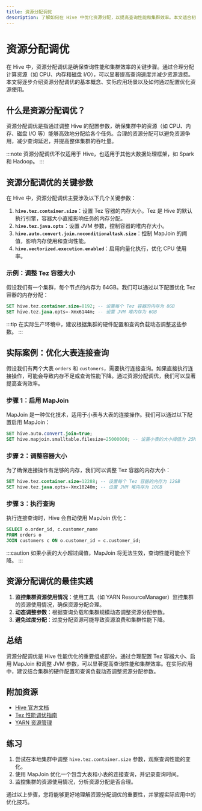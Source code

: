 ```yaml
---
title: 资源分配调优
description: 了解如何在 Hive 中优化资源分配，以提高查询性能和集群效率。本文适合初学者，涵盖基本概念、实际案例和代码示例。
---
```


# 资源分配调优

在 Hive 中，资源分配调优是确保查询性能和集群效率的关键步骤。通过合理分配计算资源（如 CPU、内存和磁盘 I/O），可以显著提高查询速度并减少资源浪费。本文将逐步介绍资源分配调优的基本概念、实际应用场景以及如何通过配置优化资源使用。

## 什么是资源分配调优？

资源分配调优是指通过调整 Hive 的配置参数，确保集群中的资源（如 CPU、内存、磁盘 I/O 等）能够高效地分配给各个任务。合理的资源分配可以避免资源争用，减少查询延迟，并提高整体集群的吞吐量。

:::note
资源分配调优不仅适用于 Hive，也适用于其他大数据处理框架，如 Spark 和 Hadoop。
:::

## 资源分配调优的关键参数

在 Hive 中，资源分配调优主要涉及以下几个关键参数：

1. **`hive.tez.container.size`**：设置 Tez 容器的内存大小。Tez 是 Hive 的默认执行引擎，容器大小直接影响任务的内存分配。
2. **`hive.tez.java.opts`**：设置 JVM 参数，控制容器的堆内存大小。
3. **`hive.auto.convert.join.noconditionaltask.size`**：控制 MapJoin 的阈值，影响内存使用和查询性能。
4. **`hive.vectorized.execution.enabled`**：启用向量化执行，优化 CPU 使用率。

### 示例：调整 Tez 容器大小

假设我们有一个集群，每个节点的内存为 64GB。我们可以通过以下配置优化 Tez 容器的内存分配：

```sql
SET hive.tez.container.size=8192; -- 设置每个 Tez 容器的内存为 8GB
SET hive.tez.java.opts=-Xmx6144m; -- 设置 JVM 堆内存为 6GB
```

:::tip
在实际生产环境中，建议根据集群的硬件配置和查询负载动态调整这些参数。
:::

## 实际案例：优化大表连接查询

假设我们有两个大表 `orders` 和 `customers`，需要执行连接查询。如果直接执行连接操作，可能会导致内存不足或查询性能下降。通过资源分配调优，我们可以显著提高查询效率。

### 步骤 1：启用 MapJoin

MapJoin 是一种优化技术，适用于小表与大表的连接操作。我们可以通过以下配置启用 MapJoin：

```sql
SET hive.auto.convert.join=true;
SET hive.mapjoin.smalltable.filesize=25000000; -- 设置小表的大小阈值为 25MB
```

### 步骤 2：调整容器大小

为了确保连接操作有足够的内存，我们可以调整 Tez 容器的内存大小：

```sql
SET hive.tez.container.size=12288; -- 设置每个 Tez 容器的内存为 12GB
SET hive.tez.java.opts=-Xmx10240m; -- 设置 JVM 堆内存为 10GB
```

### 步骤 3：执行查询

执行连接查询时，Hive 会自动使用 MapJoin 优化：

```sql
SELECT o.order_id, c.customer_name
FROM orders o
JOIN customers c ON o.customer_id = c.customer_id;
```

:::caution
如果小表的大小超过阈值，MapJoin 将无法生效，查询性能可能会下降。
:::

## 资源分配调优的最佳实践

1. **监控集群资源使用情况**：使用工具（如 YARN ResourceManager）监控集群的资源使用情况，确保资源分配合理。
2. **动态调整参数**：根据查询负载和集群规模动态调整资源分配参数。
3. **避免过度分配**：过度分配资源可能导致资源浪费和集群性能下降。

## 总结

资源分配调优是 Hive 性能优化的重要组成部分。通过合理配置 Tez 容器大小、启用 MapJoin 和调整 JVM 参数，可以显著提高查询性能和集群效率。在实际应用中，建议结合集群的硬件配置和查询负载动态调整资源分配参数。

## 附加资源

- [Hive 官方文档](https://cwiki.apache.org/confluence/display/Hive/Configuration+Properties)
- [Tez 性能调优指南](https://tez.apache.org/releases/0.9.0/tez-api-javadocs/configs/TezConfiguration.html)
- [YARN 资源管理](https://hadoop.apache.org/docs/current/hadoop-yarn/hadoop-yarn-site/YARN.html)

## 练习

1. 尝试在本地集群中调整 `hive.tez.container.size` 参数，观察查询性能的变化。
2. 使用 MapJoin 优化一个包含大表和小表的连接查询，并记录查询时间。
3. 监控集群的资源使用情况，分析资源分配是否合理。

通过以上步骤，您将能够更好地理解资源分配调优的重要性，并掌握实际应用中的优化技巧。